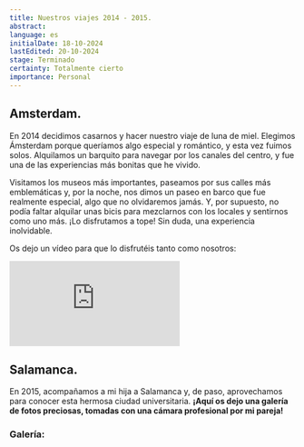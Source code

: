 ```yaml
---
title: Nuestros viajes 2014 - 2015.
abstract:
language: es
initialDate: 18-10-2024
lastEdited: 20-10-2024
stage: Terminado
certainty: Totalmente cierto
importance: Personal
---
```


## Amsterdam.

En 2014 decidimos casarnos y hacer nuestro viaje de luna de miel. Elegimos Ámsterdam porque queríamos algo especial y romántico, y esta vez fuimos solos. Alquilamos un barquito para navegar por los canales del centro, y fue una de las experiencias más bonitas que he vivido.

Visitamos los museos más importantes, paseamos por sus calles más emblemáticas y, por la noche, nos dimos un paseo en barco que fue realmente especial, algo que no olvidaremos jamás. Y, por supuesto, no podía faltar alquilar unas bicis para mezclarnos con los locales y sentirnos como uno más. ¡Lo disfrutamos a tope! Sin duda, una experiencia inolvidable.

Os dejo un vídeo para que lo disfrutéis tanto como nosotros:

<iframe
  className="yt-embeded"
  src="https://www.youtube-nocookie.com/embed/ZFxKEOooBRw?si=mXgGqLrGY9UdaZ5v"
  title="YouTube video player"
  frameborder="0"
  allow="accelerometer; clipboard-write; encrypted-media; gyroscope; picture-in-picture; web-share"
  referrerpolicy="strict-origin-when-cross-origin"
  allowfullscreen
></iframe>

## Salamanca.

En 2015, acompañamos a mi hija a Salamanca y, de paso, aprovechamos para conocer esta hermosa ciudad universitaria. **¡Aquí os dejo una galería de fotos preciosas, tomadas con una cámara profesional por mi pareja!**

### **Galería:**
